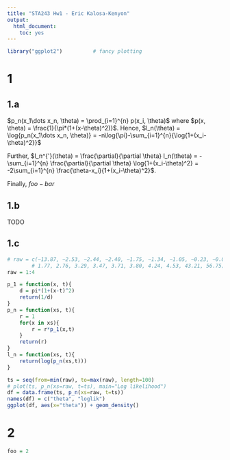 ```yaml
---
title: "STA243 Hw1 - Eric Kalosa-Kenyon"
output:
  html_document:
    toc: yes
---
```


```r
library("ggplot2")          # fancy plotting
```

# 1
## 1.a
$p_n(x_1\dots x_n, \theta) = \prod_{i=1}^{n} p(x_i, \theta)$ where
$p(x, \theta) = \frac{1}{\pi*(1+(x-\theta)^2)}$. Hence,
$l_n(\theta) = \log{p_n(x_1\dots x_n, \theta)} =
    -n\log{\pi}-\sum_{i=1}^{n}{\log{1+(x_i-\theta)^2}}$
  
Further, $l_n^{'}(\theta) = \frac{\partial}{\partial \theta} l_n(\theta) =
    -\sum_{i=1}^{n} \frac{\partial}{\partial \theta} \log{1+(x_i-\theta)^2} =
    -2\sum_{i=1}^{n} \frac{\theta-x_i}{1+(x_i-\theta)^2}$.
  
Finally, $foo-bar$

## 1.b
TODO

## 1.c
```r
# raw = c(−13.87, −2.53, −2.44, −2.40, −1.75, −1.34, −1.05, −0.23, −0.07, 0.27,
        # 1.77, 2.76, 3.29, 3.47, 3.71, 3.80, 4.24, 4.53, 43.21, 56.75)
raw = 1:4

p_1 = function(x, t){
    d = pi*(1+(x-t)^2)
    return(1/d)
}
p_n = function(xs, t){
    r = 1
    for(x in xs){
        r = r*p_1(x,t)
    }
    return(r)
}
l_n = function(xs, t){
    return(log(p_n(xs,t)))
}

ts = seq(from=min(raw), to=max(raw), length=100)
# plot(ts, p_n(xs=raw, t=ts), main="Log likelihood")
df = data.frame(ts, p_n(xs=raw, t=ts))
names(df) = c("theta", "loglik")
ggplot(df, aes(x="theta")) + geom_density()
```


# 2
```r
foo = 2
```

